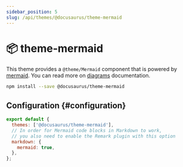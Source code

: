 ```yaml
---
sidebar_position: 5
slug: /api/themes/@docusaurus/theme-mermaid
---
```


# 📦 theme-mermaid

This theme provides a `@theme/Mermaid` component that is powered by [mermaid](https://mermaid-js.github.io/). You can read more on [diagrams](/reference-docs/docusaurus/guides/markdown-features/markdown-features-diagrams.mdx) documentation.

```bash npm2yarn
npm install --save @docusaurus/theme-mermaid
```

## Configuration {#configuration}

```js title="docusaurus.config.js"
export default {
  themes: ['@docusaurus/theme-mermaid'],
  // In order for Mermaid code blocks in Markdown to work,
  // you also need to enable the Remark plugin with this option
  markdown: {
    mermaid: true,
  },
};
```
